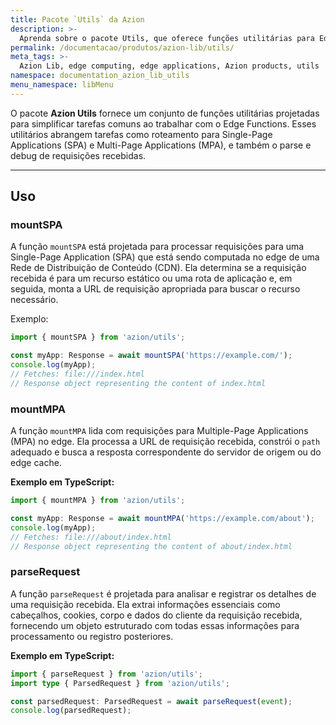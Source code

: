 ```yaml
---
title: Pacote `Utils` da Azion
description: >-
  Aprenda sobre o pacote Utils, que oferece funções utilitárias para Edge Functions.
permalink: /documentacao/produtos/azion-lib/utils/
meta_tags: >-
  Azion Lib, edge computing, edge applications, Azion products, utils
namespace: documentation_azion_lib_utils
menu_namespace: libMenu
---
```



O pacote **Azion Utils** fornece um conjunto de funções utilitárias projetadas para simplificar tarefas comuns ao trabalhar com o Edge Functions. Esses utilitários abrangem tarefas como roteamento para Single-Page Applications (SPA) e Multi-Page Applications (MPA), e também o parse e debug de requisições recebidas.

<LinkButton link="/pt-br/documentacao/produtos/azion-lib/overview" label="Saiba mais das Azion Libraries" severity="secondary" target="_blank" />

---

## Uso

### mountSPA

A função `mountSPA` está projetada para processar requisições para uma Single-Page Application (SPA) que está sendo computada no edge de uma Rede de Distribuição de Conteúdo (CDN). Ela determina se a requisição recebida é para um recurso estático ou uma rota de aplicação e, em seguida, monta a URL de requisição apropriada para buscar o recurso necessário.

Exemplo:

```typescript
import { mountSPA } from 'azion/utils';

const myApp: Response = await mountSPA('https://example.com/');
console.log(myApp);
// Fetches: file:///index.html
// Response object representing the content of index.html
```

### mountMPA

A função `mountMPA` lida com requisições para Multiple-Page Applications (MPA) no edge. Ela processa a URL de requisição recebida, constrói o `path` adequado e busca a resposta correspondente do servidor de origem ou do edge cache.

**Exemplo em TypeScript:**

```typescript
import { mountMPA } from 'azion/utils';

const myApp: Response = await mountMPA('https://example.com/about');
console.log(myApp);
// Fetches: file:///about/index.html
// Response object representing the content of about/index.html
```

### parseRequest

A função `parseRequest` é projetada para analisar e registrar os detalhes de uma requisição recebida. Ela extrai informações essenciais como cabeçalhos, cookies, corpo e dados do cliente da requisição recebida, fornecendo um objeto estruturado com todas essas informações para processamento ou registro posteriores.

**Exemplo em TypeScript:**

```typescript
import { parseRequest } from 'azion/utils';
import type { ParsedRequest } from 'azion/utils';

const parsedRequest: ParsedRequest = await parseRequest(event);
console.log(parsedRequest);
```
